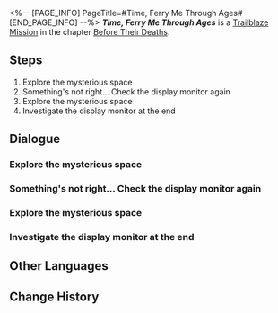 <%-- [PAGE_INFO]
PageTitle=#Time, Ferry Me Through Ages#
[END_PAGE_INFO] --%>
{{Stub|Dialogue.}}
{{Mission Infobox
|id            = 1040602
|title         = 
|image         = <!--Mission Time, Ferry Me Through Ages.png-->
|type          = Trailblaze
|event_name    = 
|chapter       = Before Their Deaths
|requirements  = {{subst:void|<!--Unknown: {"Type":"Manual"}-->}}
|summary       = <!--official mission summary from Fate's Atlas-->
|characters    = Strange Display Monitor; Trailblazer
|startLocation = [[Amphoreus]] - [[????]]
|world         = Amphoreus
|area          = ????
|prev          = 
|next          = 
|rewards       = Trailblaze EXP*600; Stellar Jade*80; Traveler's Guide*6; Refined Aether*6; Disorder Ambrosia*240; Credit*80,000
}}
'''''Time, Ferry Me Through Ages''''' is a [[Trailblaze Mission]] in the chapter [[Before Their Deaths]].

==Steps==
# Explore the mysterious space
# Something's not right... Check the display monitor again
# Explore the mysterious space
# Investigate the display monitor at the end

<!--
==Gameplay Notes==

--><!--
==Trial Character==

-->
==Dialogue==
{{Stub Dialogue}}
===Explore the mysterious space{{subst:void|<!--104060201-->}}===
{{Mission Description|type=trailblaze|location=????|Every expedition begins with a storm that foretells the hardships to come. On the audience's seats in the Exomyth, the only audience member leads you into the story titled "Before Their Deaths," and thus draws the curtain on a tragedy.}}
{{Dialogue Start}}
:{{tx}}
{{Dialogue End}}

===Something's not right... Check the display monitor again{{subst:void|<!--104060203-->}}===
{{Dialogue Start}}
:{{tx}}
{{Dialogue End}}

===Explore the mysterious space{{subst:void|<!--104060210-->}}===
{{Dialogue Start}}
:{{tx}}
{{Dialogue End}}

===Investigate the display monitor at the end{{subst:void|<!--104060202-->}}===
{{Dialogue Start}}
:{{tx}}
{{Dialogue End}}

==Other Languages==
{{Other Languages
|en   = Time, Ferry Me Through Ages
|zhs  = 流年啊，渡我漂游千百载
|zht  = 流年啊，渡我漂游千百載
|ja   = 流れる時よ、幾千の年月を越えていけ
|ko   = 흐르는 세월이여, 수천 년을 건너게 해다오
|es   = Tiempo, llévame flotando a través de los años
|fr   = Temps, laisse-moi traverser les âges
|ru   = О время, пронеси меня через тысячи лет
|th   = ห้วงเวลาเอ๋ย จงพาฉันล่องลอยผ่านพันปี
|vi   = Hỡi Năm Tháng, Hãy Đưa Tôi Phiêu Du Hàng Ngàn Năm
|de   = O Zeit, trage mich durch die Epochen
|id   = Aliran Waktu, Bawalah Aku Mengarungi Ribuan Tahun
|pt   = Ó Tempo, Leva-me Através das Eras
}}

==Change History==
{{Change History|3.5}}
